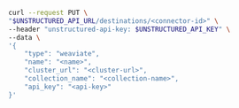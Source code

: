 ```bash REST (Change)
curl --request PUT \
"$UNSTRUCTURED_API_URL/destinations/<connector-id>" \
--header "unstructured-api-key: $UNSTRUCTURED_API_KEY" \
--data \
'{
    "type": "weaviate",
    "name": "<name>",
    "cluster_url": "<cluster-url>",
    "collection_name": "<collection-name>",
    "api_key": "<api-key>"
}'
```